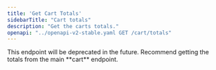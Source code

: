 ```yaml
---
title: 'Get Cart Totals'
sidebarTitle: "Cart totals"
description: "Get the carts totals."
openapi: "../openapi-v2-stable.yaml GET /cart/totals"
---
```


<Warning>
    This endpoint will be deprecated in the future. Recommend getting the totals from the main **cart** endpoint.
</Warning>
